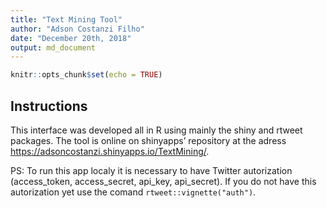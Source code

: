 ---
title: "Text Mining Tool"
author: "Adson Costanzi Filho"
date: "December 20th, 2018"
output: md_document
---

```{r setup, include=FALSE}
knitr::opts_chunk$set(echo = TRUE)
```

## Instructions

This interface was developed all in R using mainly the shiny and rtweet packages. The tool is online on shinyapps' repository at the adress <https://adsoncostanzi.shinyapps.io/TextMining/>.

PS: To run this app localy it is necessary to have Twitter autorization (access_token, access_secret, api_key, api_secret).
If you do not have this autorization yet use the comand `rtweet::vignette("auth")`.
